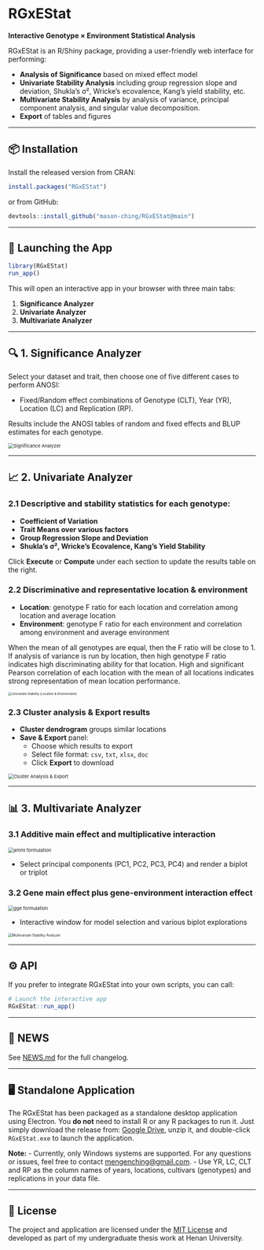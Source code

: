 # RGxEStat

**Interactive Genotype × Environment Statistical Analysis**

RGxEStat is an R/Shiny package, providing a user-friendly web interface for performing:

-   **Analysis of Significance** based on mixed effect model
-   **Univariate Stability Analysis** including group regression slope and deviation, Shukla's σ², Wricke's ecovalence, Kang's yield stability, etc.
-   **Multivariate Stability Analysis** by analysis of variance, principal component analysis, and singular value decomposition.
-   **Export** of tables and figures

------------------------------------------------------------------------

## 📦 Installation

Install the released version from CRAN:

``` r
install.packages("RGxEStat")
```

or from GitHub:

``` r
devtools::install_github("mason-ching/RGxEStat@main")
```

------------------------------------------------------------------------

## 🚀 Launching the App

``` r
library(RGxEStat)
run_app()
```

This will open an interactive app in your browser with three main tabs:

1.  **Significance Analyzer**
2.  **Univariate Analyzer**
3.  **Multivariate Analyzer**

------------------------------------------------------------------------

## 🔍 1. Significance Analyzer

Select your dataset and trait, then choose one of five different cases to perform ANOSI:

-   Fixed/Random effect combinations of Genotype (CLT), Year (YR), Location (LC) and Replication (RP).

Results include the ANOSI tables of random and fixed effects and BLUP estimates for each genotype.

<img src="files/anosi.png" alt="Significance Analyzer" style="zoom: 67%;"/>

------------------------------------------------------------------------

## 📈 2. Univariate Analyzer

### 2.1 Descriptive and stability statistics for each genotype:

-   **Coefficient of Variation**
-   **Trait Means over various factors**
-   **Group Regression Slope and Deviation**
-   **Shukla's σ², Wricke's Ecovalence, Kang's Yield Stability**

Click **Execute** or **Compute** under each section to update the results table on the right.

### 2.2 Discriminative and representative location & environment

-   **Location**: genotype F ratio for each location and correlation among location and average location
-   **Environment**: genotype F ratio for each environment and correlation among environment and average environment

When the mean of all genotypes are equal, then the F ratio will be close to 1. If analysis of variance is run by location, then high genotype F ratio indicates high discriminating ability for that location. High and significant Pearson correlation of each location with the mean of all locations indicates strong representation of mean location performance.

<img src="files/univariate_1.png" alt="Univariate Stability (Location &amp; Environment)" style="zoom: 45%;"/>

### 2.3 Cluster analysis & Export results

-   **Cluster dendrogram** groups similar locations
-   **Save & Export** panel:
    -   Choose which results to export
    -   Select file format: `csv`, `txt`, `xlsx`, `doc`
    -   Click **Export** to download

<img src="files/univariate_2.png" alt="Cluster Analysis &amp; Export" style="zoom: 67%;"/>

------------------------------------------------------------------------

## 📊 3. Multivariate Analyzer

### 3.1 Additive main effect and multiplicative interaction

<img src="files/ammi.png" alt="ammi formulation" style="zoom: 67%;"/>

-   Select principal components (PC1, PC2, PC3, PC4) and render a biplot or triplot

### 3.2 Gene main effect plus gene-environment interaction effect

<img src="files/gge.png" alt="gge formulation" style="zoom: 67%;"/>

-   Interactive window for model selection and various biplot explorations

<img src="files/multivariate.png" alt="Multivariate Stability Analyzer" style="zoom: 50%;"/>

------------------------------------------------------------------------

## ⚙️ API

If you prefer to integrate RGxEStat into your own scripts, you can call:

``` r
# Launch the interactive app
RGxEStat::run_app()
```

------------------------------------------------------------------------

## 📝 NEWS

See [NEWS.md](NEWS.md) for the full changelog.

------------------------------------------------------------------------

## 🖥️ Standalone Application

The RGxEStat has been packaged as a standalone desktop application using Electron. You **do not** need to install R or any R packages to run it. Just simply download the release from: [Google Drive](https://drive.google.com/file/d/1AvK8B6NXodgGHv2K6t7tHX0olEem_3n_/view?usp=sharing), unzip it, and double-click `RGxEStat.exe` to launch the application.

**Note:** 
-   Currently, only Windows systems are supported. For any questions or issues, feel free to contact [mengenching\@gmail.com](mailto:mengenching@gmail.com).
-   Use YR, LC, CLT and RP as the column names of years, locations, cultivars (genotypes) and replications in your data file.

------------------------------------------------------------------------

## 📄 License

The project and application are licensed under the [MIT License](LICENSE) and developed as part of my undergraduate thesis work at Henan University.
